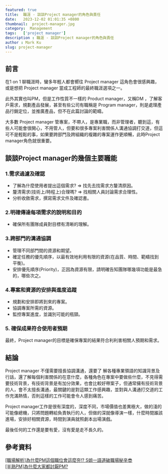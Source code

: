 ```yaml
---
featured: true
title:  職涯 - 談談Project manager的角色與責任
date:   2023-12-02 01:01:35 +0800
thumbnail:  project-manager.jpg
category:  Management
tags:   ['project manager']
description : 職涯 - 談談Project manager的角色與責任
author : Mark Ku
slug: project-manager
---
```


## 前言
在1 on 1 聊職涯時，蠻多年輕人都會嚮往 Project manager 這角色會很感興趣，或是想把 Project manager 當成工程師的最終職涯選項之一。  

此外其實也叫PM，但是工作性質不一樣的 Product manager，又稱DM ，了解客戶需求，規劃產品發展，甚至有些公司有職稱是 Program manager，則是處理產品行銷定位，並推廣產品，但不在此篇討論的範疇。  

大多數 Project manager 管專案，不帶人，是專業職，而非管理者，聽到這，有些人可能會很開心，不用管人，但要和很多專案利害關係人溝通協調打交道，但這可不是輕鬆的事，如果要跨部門及跨組織的複雜的專案運作更順暢，此時Project manager角色就很重要。  

## 談談Project manager的幾個主要職能
### 1.需求過濾及確認
- 了解為什麼使用者提出這個需求? => 找先去找需求方釐清原因。
- 釐清需求(技術上/時程上)合理嗎? => 找相關人員討論需求合理性。
- 分析收斂需求，撰寫需求文件及確認書。

### 2.明確傳達每項需求的說明和目的
- 確保所有團隊成員對目標有清晰的理解。

### 3.跨部門的溝通協調
- 管理不同部門間的資源和期望。
- 確定任務的優先順序，以最有效地利用有限的資源(在品質、時間、範疇找到平衡)。
- 安排優先順序(Priority)，正因為資源有限，請明確告知團隊哪幾項功能是最急的，哪些次之。

### 4.專案和資源的安排與進度追蹤
- 規劃和安排即將到來的專案。
- 協調專案所需的資源。
- 監控專案進度，並識別可能的瓶頸。

### 5. 確保成果符合使用者預期
最終，Project manager的目標是確保專案的結果符合利利害相關人預期和需求。

## 結論
Project manager 不僅需要擅長協調溝通，還要了
解各種專業領語的知識背景及行話，還了解每個利害關係的在意什麼，各種角色在專案中要做些什麼，不見得需要技術背景，有技術背景是有加分效果，也會比較好帶案子，但通常擁有技術背景的人，會不太擅長溝通，最關鍵的是對這類工作感興趣，並對與人溝通打交道的工作充滿熱情，否則這樣的工作可能會令人感到痛苦。    

Project manager工作是很有深度的，深度不同，市場價值也差異極大，做的淺的可能像總機，只將問題轉給負責執行的人，但做的深就像導演一樣，什麼時間誰該進場，安排好相關資源，時間到演員就照劇本出場演戲。  

最後任何的工作還是要有愛，沒有愛是走不長久的。

## 參考資料
[[職場解析]為什麼PM這個職位會這麼夯⁉️ S姐一語道破職場秘辛😎](https://www.youtube.com/watch?v=hAUk3JPshKg)  
[[半熟PM]為什麼大家都討厭PM?](https://www.dcard.tw/f/job/p/239892893)
